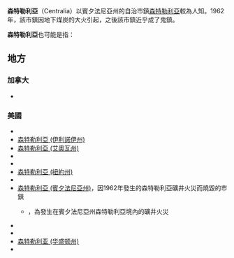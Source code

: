 '''森特勒利亞'''（Centralia）以賓夕法尼亞州的自治市鎮[[森特勒利亞_(賓夕法尼亞州)|森特勒利亞]]較為人知。1962年，該市鎮因地下煤炭的大火引起{{le|森特勒利亞礦井火災|Centralia mine fire}}，之後該市鎮近乎成了鬼鎮。

'''森特勒利亞'''也可能是指：

==地方==
===加拿大===
* {{le|森特勒利亞 (安大略)|Centralia, Ontario}}

===美國===
* {{le|森特勒利亞 (加利福尼亞州)|Centralia, California}}
* [[森特勒利亞_(伊利諾伊州)|森特勒利亞 (伊利諾伊州)]]
* [[森特勒利亞_(艾奧瓦州)|森特勒利亞 (艾奧瓦州)]]
* {{le|森特勒利亞 (堪薩斯州)|Centralia, Kansas}}
* {{le|森特勒利亞 (密蘇里州)|Centralia, Missouri}}
* [[斯托克顿_(纽约州)|森特勒利亞 (紐約州)]]
* {{le|森特勒利亞 (奧克拉荷馬州)|Centralia, Oklahoma}}
* [[森特勒利亞_(賓夕法尼亞州)|森特勒利亞 (賓夕法尼亞州)]]，因1962年發生的森特勒利亞礦井火災而燒毀的市鎮
**{{le|森特勒利亞礦井火災|Centralia mine fire}}，為發生在賓夕法尼亞州森特勒利亞境內的礦井火災
* {{le|森特勒利亞 (德克薩斯州)|Centralia, Texas}}
* {{le|森特勒利亞 (弗吉尼亞州)|Centralia, Virginia}}
* [[森特勒利亚_(华盛顿州)|森特勒利亚 (华盛顿州)]]
* {{le|森特勒利亞 (西弗吉尼亞州)|Centralia, West Virginia}}

{{geodis|cat=五字地名消歧义}}